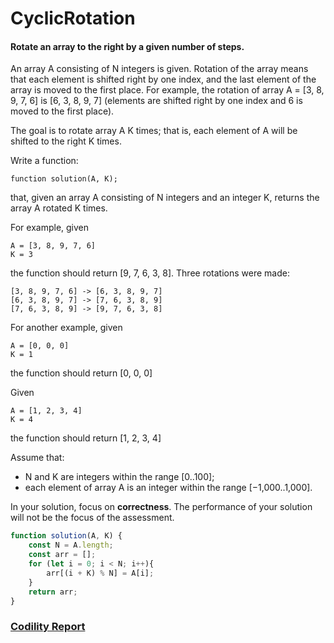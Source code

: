 # CyclicRotation
#### Rotate an array to the right by a given number of steps.

An array A consisting of N integers is given. Rotation of the array means that each element is shifted right by one index, and the last element of the array is moved to the first place. For example, the rotation of array A = [3, 8, 9, 7, 6] is [6, 3, 8, 9, 7] (elements are shifted right by one index and 6 is moved to the first place).

The goal is to rotate array A K times; that is, each element of A will be shifted to the right K times.

Write a function:

    function solution(A, K);

that, given an array A consisting of N integers and an integer K, returns the array A rotated K times.

For example, given

    A = [3, 8, 9, 7, 6]
    K = 3
the function should return [9, 7, 6, 3, 8]. Three rotations were made:

    [3, 8, 9, 7, 6] -> [6, 3, 8, 9, 7]
    [6, 3, 8, 9, 7] -> [7, 6, 3, 8, 9]
    [7, 6, 3, 8, 9] -> [9, 7, 6, 3, 8]
For another example, given

    A = [0, 0, 0]
    K = 1
the function should return [0, 0, 0]

Given

    A = [1, 2, 3, 4]
    K = 4
the function should return [1, 2, 3, 4]

Assume that:

- N and K are integers within the range [0..100];
- each element of array A is an integer within the range [−1,000..1,000].

In your solution, focus on **correctness**. The performance of your solution will not be the focus of the assessment.

```javascript
function solution(A, K) {
    const N = A.length;
    const arr = [];
    for (let i = 0; i < N; i++){
        arr[(i + K) % N] = A[i];
    }
    return arr;
}
```

### [Codility Report](https://app.codility.com/demo/results/trainingBENKJ5-MYU/)


